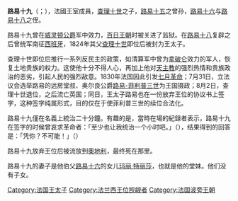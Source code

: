 {{unreferenced|time=2015-02-06T12:16:56+00:00}}
{{Infobox royalty
| name         = 路易十九 
| image        =Louis_Antoine,_Duke_of_Angoulême.jpg
| birth_date   = 1775年8月6日
| birth_place  = {{flag|Kingdom of France}}[[凡尔赛宫|凡尔赛宫]]
| death_date   = {{death date and age|1844|6|3|1775|8|6}}
| death_place  = {{flag|Austrian Empire}}[[戈里齊亞|戈里齊亞]]
| burial_place = {{SLO}}[[科斯塔涅維察修道院|科斯塔涅維察修道院]]
| spouse       = [[瑪麗-泰瑞絲|瑪麗-泰瑞絲]]
| house        = [[波旁王朝|波旁王朝]]
| father       = [[查理十世_(法兰西)|查理十世]]
| mother       = [[薩伏依的瑪麗亞·特蕾莎_(1756-1805)|薩伏依的瑪麗亞·特蕾莎]]
| religion     = [[羅馬天主教|羅馬天主教]] 
| signature    = Signature of Louis Antoine d'Artois.svg
}}

'''路易十九'''（{{lang-fr|Louis Antoine d'Artois}}；{{bd|1775年|8月6日|1844年|6月3日}}），法國王室成員，[[查理十世_(法兰西)|查理十世]]之子，[[路易十五|路易十五]]之曾孙，[[路易十六|路易十六]]与[[路易十八|路易十八]]之侄。

路易十九曾在[[威灵顿公爵|威灵顿公爵]]军中效力，[[百日王朝|百日王朝]]时被关进了监狱。在[[路易十八|路易十八]]复辟之后曾统军南征[[西班牙帝國|西班牙]]，1824年其父[[查理十世_(法兰西)|查理十世]]即位后被封为王太子。

查理十世即位后推行一系列反民主的政策，如清算军中曾为[[拿破仑一世|拿破仑]]效力的军人，恢复土地贵族的权力。这使他十分不得人心，再加上他对[[天主教|天主教]]的强烈热情和贵族政治的恶劣，引起人民的强烈敌意。1830年法国因此引发[[法國七月革命|七月革命]]；7月31日，立法议会选举路易的远房堂叔、奥尔良公爵[[路易-菲利普一世|路易-菲利普三世]]为王国摄政；8月2日，查理十世退位，之后流亡英国；同日，王太子路易也在一份放弃王位的协议书上签字，这种签字纯属形式，目的仅在于使菲利普三世的续位合法化。

路易十九僅在名義上統治二十分鐘。有趣的是，當時在場的紀錄者表示，路易十九在签字的时候曾哀求革命者：「至少也让我统治一个小时吧。」（{{lang-fr|Laissez-moi règner seulement une heure.}}），结果得到的回答是：「凭你？不可能！」（{{lang-fr|Vous? Sûrement pas!}}）

路易十九放弃王位后被流放到[[奧地利|奧地利]]，最终死在那里。

路易十九的妻子是他伯父[[路易十六|路易十六]]的女儿[[瑪麗-泰瑞絲|玛丽·特丽莎]]，也就是他的堂妹。他们没有子女。

{{s-start}}
{{s-roy|fr}}
{{s-bef|before=[[路易十七|路易十七]]}}
{{s-ttl|title=[[法国王太子|法国王太子]]|years=1824年9月16日－1830年8月2日}}
{{s-non|reason=頭銜廢除|reason2=马德里公爵[[海梅_(马德里公爵)|海梅]][[王位覬覦者|宣稱]]该头衔}}
{{s-bef|before=[[查理十世_(法兰西)|查理十世]]|rows=2}}
{{s-ttl|title={{link-en|法國王位繼承人列表|List of heirs to the French throne|法國王位繼承人}}|years=1824年9月16日－1830年8月2日}}
{{s-aft|after=奥尔良公爵[[路易-菲利普一世|路易-菲利普三世]]}}
{{s-ttl|title=[[正統派_(法國)|法國正統派]][[王位覬覦者|王位覬覦者]]|reason=[[法國七月革命|七月革命]]|years=1836年11月6日－1844年6月3日}}
{{s-aft|after=''[[亨利_(尚博伯爵)|亨利五世]]''}}
{{end}}

{{Authority control}}
{{DEFAULTSORT: Louis 19}}
[[Category:法国王太子|Category:法国王太子]]
[[Category:法兰西王位觊觎者|Category:法兰西王位觊觎者]]
[[Category:法国波旁王朝|Category:法国波旁王朝]]